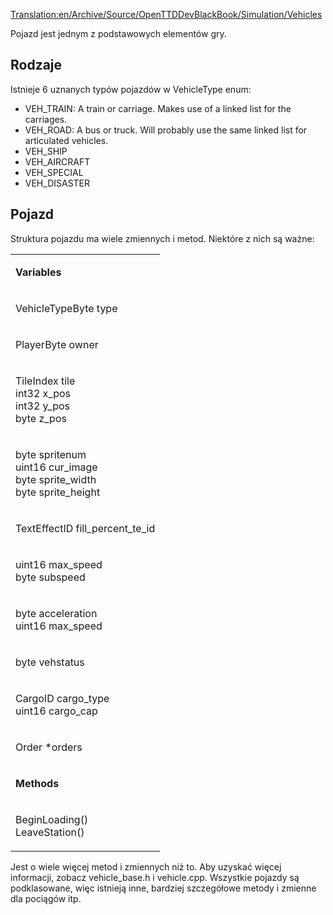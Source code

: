 [[Translation:en/Archive/Source/OpenTTDDevBlackBook/Simulation/Vehicles]]
 
<!--{{DevDoc}}-->{{pl/Development/Rozwój}}

Pojazd jest jednym z podstawowych elementów gry.

==Rodzaje ==
Istnieje 6 uznanych typów pojazdów w VehicleType enum:
* VEH_TRAIN: A train or carriage. Makes use of a linked list for the carriages.
* VEH_ROAD: A bus or truck. Will probably use the same linked list for articulated vehicles.
* VEH_SHIP
* VEH_AIRCRAFT
* VEH_SPECIAL
* VEH_DISASTER

==Pojazd==
Struktura pojazdu ma wiele zmiennych i metod. Niektóre z nich są ważne:
{|
| colspan=2 | '''Variables'''
|-
| VehicleTypeByte type
| The vehicle type
|-
| PlayerByte owner
| owner of the vehicle
|-
| TileIndex tile<br>int32 x_pos<br>int32 y_pos<br>byte z_pos
| Its current location<br>x_pos and y_pos are world coordinates in 1/16th of a tile.
|-
| byte spritenum<br>uint16 cur_image<br>byte sprite_width<br>byte sprite_height
| Sprite infomation
|-
| TextEffectID fill_percent_te_id
| a text-effect id to a loading indicator object
|-
| uint16 max_speed<br>byte subspeed
| Speed of the train
|-
| byte acceleration<br>uint16 max_speed
| Acceleration and max speed
|-
| byte vehstatus
| Status
|-
| CargoID cargo_type<br>uint16 cargo_cap
| Type and amount of cargo
|-
| Order *orders
| Linked list of orders
|-
| colspan=2 | '''Methods'''
|-
| BeginLoading()<br>LeaveStation()
| Entering and leaving a station
|}
Jest o wiele więcej metod i zmiennych niż to. Aby uzyskać więcej informacji, zobacz vehicle_base.h i vehicle.cpp. Wszystkie pojazdy są podklasowane, więc istnieją inne, bardziej szczegółowe metody i zmienne dla pociągów itp.